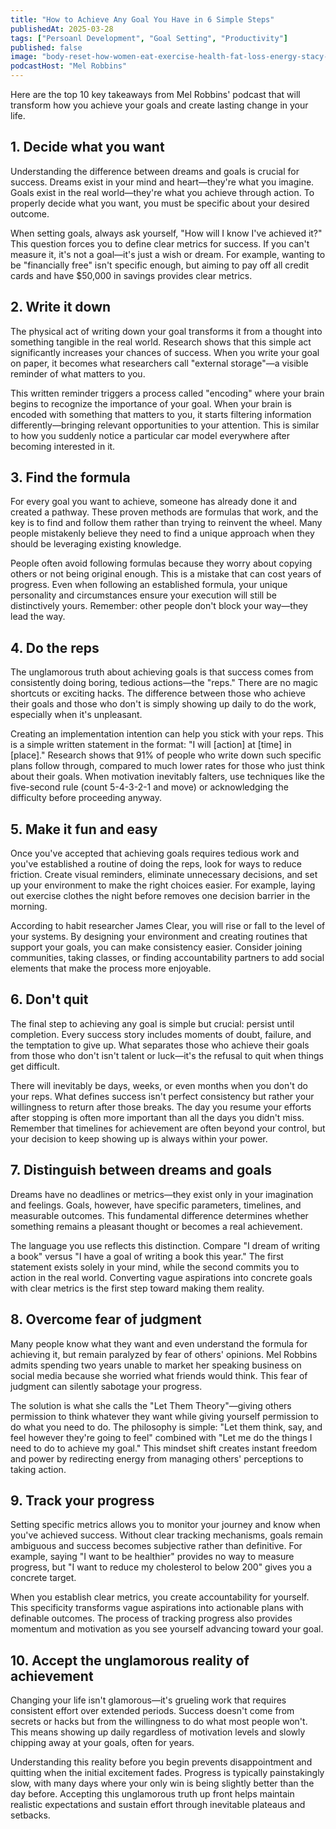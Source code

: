```yaml
---
title: "How to Achieve Any Goal You Have in 6 Simple Steps"
publishedAt: 2025-03-28
tags: ["Persoanl Development", "Goal Setting", "Productivity"]
published: false
image: "body-reset-how-women-eat-exercise-health-fat-loss-energy-stacy-sims.jpg"
podcastHost: "Mel Robbins"
---
```



<PodcastSummaryPageLayout frontmatter={frontmatter}>

Here are the top 10 key takeaways from Mel Robbins' podcast that will transform how you achieve your goals and create lasting change in your life.

## 1. Decide what you want

Understanding the difference between dreams and goals is crucial for success. Dreams exist in your mind and heart—they're what you imagine. Goals exist in the real world—they're what you achieve through action. To properly decide what you want, you must be specific about your desired outcome.

When setting goals, always ask yourself, "How will I know I've achieved it?" This question forces you to define clear metrics for success. If you can't measure it, it's not a goal—it's just a wish or dream. For example, wanting to be "financially free" isn't specific enough, but aiming to pay off all credit cards and have $50,000 in savings provides clear metrics.

## 2. Write it down

The physical act of writing down your goal transforms it from a thought into something tangible in the real world. Research shows that this simple act significantly increases your chances of success. When you write your goal on paper, it becomes what researchers call "external storage"—a visible reminder of what matters to you.

This written reminder triggers a process called "encoding" where your brain begins to recognize the importance of your goal. When your brain is encoded with something that matters to you, it starts filtering information differently—bringing relevant opportunities to your attention. This is similar to how you suddenly notice a particular car model everywhere after becoming interested in it.

## 3. Find the formula

For every goal you want to achieve, someone has already done it and created a pathway. These proven methods are formulas that work, and the key is to find and follow them rather than trying to reinvent the wheel. Many people mistakenly believe they need to find a unique approach when they should be leveraging existing knowledge.

People often avoid following formulas because they worry about copying others or not being original enough. This is a mistake that can cost years of progress. Even when following an established formula, your unique personality and circumstances ensure your execution will still be distinctively yours. Remember: other people don't block your way—they lead the way.

## 4. Do the reps

The unglamorous truth about achieving goals is that success comes from consistently doing boring, tedious actions—the "reps." There are no magic shortcuts or exciting hacks. The difference between those who achieve their goals and those who don't is simply showing up daily to do the work, especially when it's unpleasant.

Creating an implementation intention can help you stick with your reps. This is a simple written statement in the format: "I will [action] at [time] in [place]." Research shows that 91% of people who write down such specific plans follow through, compared to much lower rates for those who just think about their goals. When motivation inevitably falters, use techniques like the five-second rule (count 5-4-3-2-1 and move) or acknowledging the difficulty before proceeding anyway.

## 5. Make it fun and easy

Once you've accepted that achieving goals requires tedious work and you've established a routine of doing the reps, look for ways to reduce friction. Create visual reminders, eliminate unnecessary decisions, and set up your environment to make the right choices easier. For example, laying out exercise clothes the night before removes one decision barrier in the morning.

According to habit researcher James Clear, you will rise or fall to the level of your systems. By designing your environment and creating routines that support your goals, you can make consistency easier. Consider joining communities, taking classes, or finding accountability partners to add social elements that make the process more enjoyable.

## 6. Don't quit

The final step to achieving any goal is simple but crucial: persist until completion. Every success story includes moments of doubt, failure, and the temptation to give up. What separates those who achieve their goals from those who don't isn't talent or luck—it's the refusal to quit when things get difficult.

There will inevitably be days, weeks, or even months when you don't do your reps. What defines success isn't perfect consistency but rather your willingness to return after those breaks. The day you resume your efforts after stopping is often more important than all the days you didn't miss. Remember that timelines for achievement are often beyond your control, but your decision to keep showing up is always within your power.

## 7. Distinguish between dreams and goals

Dreams have no deadlines or metrics—they exist only in your imagination and feelings. Goals, however, have specific parameters, timelines, and measurable outcomes. This fundamental difference determines whether something remains a pleasant thought or becomes a real achievement.

The language you use reflects this distinction. Compare "I dream of writing a book" versus "I have a goal of writing a book this year." The first statement exists solely in your mind, while the second commits you to action in the real world. Converting vague aspirations into concrete goals with clear metrics is the first step toward making them reality.

## 8. Overcome fear of judgment

Many people know what they want and even understand the formula for achieving it, but remain paralyzed by fear of others' opinions. Mel Robbins admits spending two years unable to market her speaking business on social media because she worried what friends would think. This fear of judgment can silently sabotage your progress.

The solution is what she calls the "Let Them Theory"—giving others permission to think whatever they want while giving yourself permission to do what you need to do. The philosophy is simple: "Let them think, say, and feel however they're going to feel" combined with "Let me do the things I need to do to achieve my goal." This mindset shift creates instant freedom and power by redirecting energy from managing others' perceptions to taking action.

## 9. Track your progress

Setting specific metrics allows you to monitor your journey and know when you've achieved success. Without clear tracking mechanisms, goals remain ambiguous and success becomes subjective rather than definitive. For example, saying "I want to be healthier" provides no way to measure progress, but "I want to reduce my cholesterol to below 200" gives you a concrete target.

When you establish clear metrics, you create accountability for yourself. This specificity transforms vague aspirations into actionable plans with definable outcomes. The process of tracking progress also provides momentum and motivation as you see yourself advancing toward your goal.

## 10. Accept the unglamorous reality of achievement

Changing your life isn't glamorous—it's grueling work that requires consistent effort over extended periods. Success doesn't come from secrets or hacks but from the willingness to do what most people won't. This means showing up daily regardless of motivation levels and slowly chipping away at your goals, often for years.

Understanding this reality before you begin prevents disappointment and quitting when the initial excitement fades. Progress is typically painstakingly slow, with many days where your only win is being slightly better than the day before. Accepting this unglamorous truth up front helps maintain realistic expectations and sustain effort through inevitable plateaus and setbacks.

</PodcastSummaryPageLayout>
